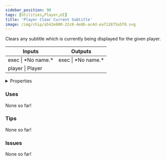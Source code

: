 ```yaml
---
sidebar_position: 90
tags: [Utilities,Player,UI]
title: 'Player Clear Current Subtitle'
image: /img/chip/a542e800-22c8-4e0b-ac4d-ea712875a5f8.svg
---
```


Clears any subtitle which is currently being displayed for the given player.



<IChip uuid="a542e800-22c8-4e0b-ac4d-ea712875a5f8"/>

<table><thead><tr><th>Inputs</th><th>Outputs</th></tr></thead><tbody><tr><td>exec | *No name.*</td><td>exec | *No name.*</td></tr><tr><td>player | Player</td><td /></tr></tbody></table>

<details>
  <summary>Properties</summary>
  <div>
    <div>
    <table>
      <tbody>
        <tr>
          <td>Is beta required?</td>
          <td>No</td>
        </tr>
        <tr>
          <td>Is chip a trolling risk?</td>
          <td>No</td>
        </tr>
        <tr>
          <td>Is chip a role assignment risk?</td>
          <td>No</td>
        </tr>
        <tr>
          <td>Chip UUID</td>
          <td>a542e800-22c8-4e0b-ac4d-ea712875a5f8</td>
        </tr>
        <tr>
          <td>Room availability</td>
          <td>Available everywhere</td>
        </tr>
      </tbody>
    </table>
    </div>
  </div>
</details>

### Uses

None so far!

### Tips

None so far!

### Issues

None so far!